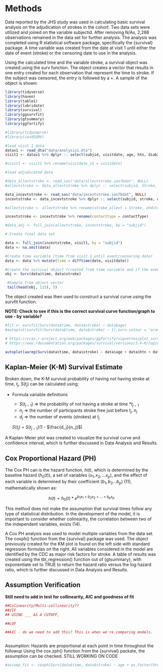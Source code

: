 # Methods

Data reported by the JHS study was used in calculating basic survival analysis on the adjudication of strokes in the cohort. Two data sets were utilized and joined on the variable subjectid. After removing N/As, 2,288 observations remained in the data set for further analysis. The analysis was completed using R statistical software package, specifically the {survival} package. A time variable was created from the date at visit 1 until either the date of event (stroke) or the censoring date to use in the analysis. 

Using the calculated time and the variable stroke, a survival object was created using the surv function. The object creates a vector that results in one entry created for each observation that represent the time to stroke. If the subject was censored, the entry is followed by a +. A sample of the object is shown:


```r
library(tidyverse)
library(haven)
library(table1)
library(lubridate)
library(survival)
library(ggsurvfit)
library(gtsummary)
library(ggfortify)

#library(tidycmprsk)
#library(condSURV)
```

```r

#load visit 1 data
datav1 <- read_dta("data/analysis1.dta")
visit1 <- datav1 %>% dplyr :: select(subjid, visitdate, age, htn, diab3cat, idealhealthsmk, bmi3cat, totchol3cat)

#visit1 <- visit1 %>% rename(visitdate_v1 = visitdate)

#load adjudicated data

#data_allevtstroke <- read_sas("data/allevtstroke.sas7bdat", NULL)
#allevtstroke <- data_allevtstroke %>% dplyr :: select(subjid, Stroke, OHDStroke, eventdate)

data_incevtstroke <- read_sas("data/incevtstroke.sas7bdat", NULL)
incevtstroke <- data_incevtstroke %>% dplyr :: select(subjid, stroke, date, contactType)

#allevtstroke <- allevtstroke %>% rename(stroke_allevt = Stroke, ohdstroke = OHDStroke)

incevtstroke <- incevtstroke %>% rename(contacttype = contactType)

#data_adj <- full_join(allevtstroke, incevtstroke, by = "subjid")

# Create final data set

data <- full_join(incevtstroke, visit1, by = "subjid")
data <- na.omit(data)

```



```r

#Create time variable (time from visit 1 until event/censoring date)
data <- data %>% mutate(time = difftime(date, visitdate))

#Create the survival object (created from time variable and if the event has taken place.)
obj <- Surv(data$time, data$stroke)
```
```r
 #Sample from object vector
 tail(head(obj, 115), 5)
```


The object created was then used  to construct a survival curve using the survfit function. 

**NOTE: Check to see if this is the correct survival curve function/graph to use - by variable?**



```r
#fit <- survfit(Surv(data$time, data$stroke) ~ data$age)
#autoplot(survfit(Surv(data$time, data$stroke) ~ 1),surv.colour = 'orange', censor.colour = 'red')

# https://cran.r-project.org/web/packages/ggfortify/vignettes/plot_surv.html
# https://www.rdocumentation.org/packages/survival/versions/3.4-0/topics/aareg

autoplot(aareg(Surv(data$time, data$stroke) ~ data$age + data$htn + data$diab3cat + data$idealhealthsmk + data$bmi3cat + data$totchol3cat))

```


## Kaplan-Meier (K-M) Survival Estimate {.unnumbered}

Broken down, the K-M survival probability of having not having stroke at time, $t_j$, $S(t_j)$ can be calculated using: 

+ Formula variable definitions

  + $S(t_{j-1})$ => the probability of not having a stroke at time *$t_{j-1}$
  + $n_j$ => the number of participants stroke free just before $t_j$, $n_j$
  + $d_j$ => the number of events (strokes) at $t_j$
  
  $S(t_j)$ = $S(t_{j-1})$(1 - $\frac{d_j}{n_j}$)


A Kaplan-Meier plot was created to visualize the survival curve and confidence interval, which is further discussed in Data Analysis and Results.


## Cox Proportional Hazard (PH) {.unnumbered}

The Cox PH can is the hazard function, $h(t)$, which is determined by the baseline hazard ($h_0(t)$), a set of variables ($x_1, x_2, … x_p$), and the effect of each variable is determined by their coefficient ($b_1, b_2 … b_p$) (11), mathematically shown as:

$$
h(t) = h_0(t) * e^{b_1x_1 + b_2x_2 + … + b_px_p}
$$

This method does not make the assumption that survival times follow any type of statistical distribution. In the development of the model, it is important to consider whether colinearity, the correlation between two of the independent variables, exists (14). 

A Cox PH analysis was used to model multiple variables from the data set. The coxph() function from the {survival} package was used. The object previously created for the KM plot is found on the left side with standard regression formulas on the right. All variables considered in the model are identified by the CDC as major risk factors for stroke. A table of results was created using the tbl_regression() function out of {gtsummary}, with exponentiate set to TRUE to return the hazard ratio versus the log hazard ratio, which is further discussed in Data Analysis and Results.



## Assumption Verification {.unnumbered}

**Still need to add in test for collinearity, AIC and goodness of fit**

```r

##Colinearity/Multi-collinearity?? 
##VIF
## USING ___ AS A CUTOFF, 

##LOF

##AIC - do we need to add this? This is when we're comparing models.



```

Assumption: Hazards are proportional at each point in time throughout the followup
Using the cox.zph() function from the {survival} packate, the assumption can be checked.
STILL WORKING ON CODE

```r


#assump_fit <- coxph(Surv(data$time, data$stroke) ~ age + as.factor(htn) + as.factor(diab3cat) + as.factor(idealhealthsmk) + as.factor(bmi3cat)+ as.factor(totchol3cat), data=data)

```










